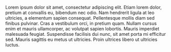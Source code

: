 Lorem ipsum dolor sit amet, consectetur adipiscing elit. Etiam lorem dolor, pretium at convallis eu, bibendum nec odio. Nam hendrerit ligula at leo ultricies, a elementum sapien consequat. Pellentesque mollis diam sed finibus pulvinar. Cras a vestibulum orci, in pretium quam. Nullam cursus enim et mauris ullamcorper, ac volutpat sapien lobortis. Mauris imperdiet malesuada feugiat. Suspendisse facilisis dui nunc, sit amet porta mi efficitur sed. Mauris sagittis eu metus ut ultricies. Proin ultrices libero ut ultricies luctus.
